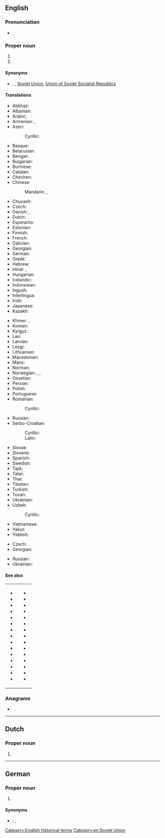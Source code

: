 {{also|U.S.S.R.}}
==English==
{{wikipedia}}

===Pronunciation===
* {{IPA|/ˌju.ɛs.ɛsˈɑ(ɹ)/|lang=en}}

===Proper noun===
{{en-proper noun}}

# {{initialism of|Union of Soviet Socialist Republics|lang=en}}
# {{initialism of|Ukrainian Soviet Socialist Republic|lang=en}}

====Synonyms====
* {{sense|Union of Soviet Socialist Republics}} {{l|en|CCCP}}, {{l|en|Russia}} {{qualifier|loosely}}, [[Soviet Union]], [[Union of Soviet Socialist Republics]]

====Translations====
{{trans-top|Union of Soviet Socialist Republics}}
* Abkhaz: {{t-needed|ab}}
* Albanian: {{t|sq|BRSS}}
* Arabic: {{t|ar|اَلاِتِّحَاد اَلسُّوفْيَاتِيّ|m|tr=al-ittiḥād al-suvyātiyy}}
* Armenian: {{t+|hy|ՍՍՀՄ}}, {{t|hy|ԽՍՀՄ}}
* Azeri: {{t|az|SSRİ}}
*: Cyrillic: {{t|az|ССРИ|sc=Cyrl}}
* Basque: {{t+|eu|SESB}}
* Belarusian: {{t|be|СССР|m}}
* Bengali: {{t|bn|সোভিয়েত ইউনিয়ন|sc=Beng}}
* Bulgarian: {{t|bg|СССР|m}}
* Burmese: {{t|my|ဆိုဗီယက်ယူနီယံ|sc=Mymr}}
* Catalan: {{t|ca|URSS|f}}
* Chechen: {{t-needed|ce}}
* Chinese:
*: Mandarin: {{t+|cmn|蘇聯|sc=Hani}}, {{t+|cmn|苏联|tr=Sūlián|sc=Hani}}
* Chuvash: {{t|cv|СССР}}
* Czech: {{t+|cs|SSSR|m}}
* Danish: {{t|da|USSR}}, {{t|da|SSSR}}
* Dutch: {{t|nl|USSR|f}}
* Esperanto: {{t|eo|USSR}}
* Estonian: {{t|et|NSVL}}
* Finnish: {{t+|fi|SNTL}}
* French: {{t+|fr|URSS|f}}
* Galician: {{t|gl|URSS|f}}
* Georgian: {{t|ka|სსრკ|sc=Geor}}
* German: {{t+|de|UdSSR|f}}
* Greek: {{t+|el|ΕΣΣΔ|f}}
* Hebrew: {{t|he|ברית המועצות|f|tr=brit ha-mu'atsot|sc=Hebr}}
* Hindi: {{t|hi|सोवियत संघ}}, {{t|hi|सोवियत यूनियन}}
* Hungarian: {{t+|hu|SZSZKSZ}}
* Icelandic: {{t|is|Sovétríkin}}
* Indonesian: {{t|id|Uni Soviet}}
* Ingush: {{t-needed|inh}}
* Interlingua: {{t|ia|URSS}}
* Irish: {{t|ga|APSS}}
* Japanese: {{t+|ja|ソ連|tr=それん, Soren}}
* Kazakh: {{t|kk|КСРО}}
{{trans-mid}}
* Khmer: {{t|km|ស.ស.ស.ស|tr=S.S.S.S.|sc=Khmr}}, {{t|km|សហភាពសូវៀត|tr=sahapʰiep sooviet|sc=Khmr}}
* Korean: {{t|ko|^소련}}
* Kyrgyz: {{t|ky|ССРС}}
* Lao: {{t|lo|ສະຫະພາບໂຊວຽດ}}
* Latvian: {{t|lv|PSRS}}
* Lezgi: {{t|lez|ССРГ}}
* Lithuanian: {{t+|lt|TSRS}}
* Macedonian: {{t+|mk|СССР|m}}
* Manx: {{t|gv|UPSS}}
* Norman: {{t|nrf|URSS|f}} {{qualifier|Jersey}}
* Norwegian: {{t|no|Sovjetunionen}}, {{t|no|USSR}}, {{t|no|SSSR}}
* Ossetian: {{t|os|ССРЦ}}
* Persian: {{t|fa|اتحاد شوروی|tr=ettehâd-e šuravi|sc=fa-Arab}}
* Polish: {{t+|pl|ZSRR|m-in}}
* Portuguese: {{t+|pt|URSS|f}}
* Romanian: {{t|ro|URSS|f}}
*: Cyrillic: {{t|ro|УРСС|f|sc=Cyrl}}
* Russian: {{t+|ru|СССР|m}}
* Serbo-Croatian:
*: Cyrillic: {{t|sh|СССР|m|sc=Cyrl}}
*: Latin: {{t|sh|SSSR|m}}
* Slovak: {{t+|sk|ZSSR|m}}
* Slovene: {{t+|sl|ZSSR|f}}
* Spanish: {{t+|es|URSS|f}}
* Swedish: {{t+|sv|USSR}}
* Tajik: {{t+|tg|Иттиҳоди Шӯравӣ}}
* Tatar: {{t|tt|СССР|m}}
* Thai: {{t|th|สหภาพโซเวียต}}
* Tibetan: {{t-needed|bo}}
* Turkish: {{t+|tr|SSCB}}
* Tuvan: {{t|tyv|ССРЭ}}
* Ukrainian: {{t|uk|СРСР|m}}
* Uzbek: {{t|uz|SSRY}}
*: Cyrillic: {{t|uz|ССPИ|sc=Cyrl}}
* Vietnamese: {{t|vi|Liên Xô}}
* Yakut: {{t|sah|ССРС}}
* Yiddish: {{t|yi|ראַטןפֿאַרבאַנד|m|sc=Hebr}}
{{trans-bottom}}

{{trans-top|Ukrainian Soviet Socialist Republic}}
* Czech: {{t+|cs|USSR|f}}
* Georgian: {{t|ka|უსსრ}}
{{trans-mid}}
* Russian: {{t+|ru|УССР|f}}
* Ukrainian: {{t|uk|УРСР|f}}
{{trans-bottom}}

====See also====
{| width="275px"
|-
| valign="top" |
* {{l|en|Armenian SSR}}
* {{l|en|Azerbaijan SSR}}
* {{l|en|Byelorussian SSR}}
* {{l|en|Estonian SSR}}
* {{l|en|Georgian SSR}}
* {{l|en|Kazakh SSR}}
* {{l|en|Kyrgyz SSR}}
* {{l|en|Latvian SSR}}
* {{l|en|Lithuanian SSR}}
* {{l|en|Moldavian SSR}}
* {{l|en|Russian SFSR}}
* {{l|en|Tajik SSR}}
* {{l|en|Turkmen SSR}}
* {{l|en|Ukrainian SSR}}
* {{l|en|Uzbek SSR}}
| valign="top" |
* {{l|en|Armenia}}
* {{l|en|Azerbaijan}}
* {{l|en|Belarus}}
* {{l|en|Estonia}}
* {{l|en|Georgia}}
* {{l|en|Kazakhstan}}
* {{l|en|Kyrgyzstan}}
* {{l|en|Latvia}}
* {{l|en|Lithuania}}
* {{l|en|Moldova}}
* {{l|en|Russia}}
* {{l|en|Tajikistan}}
* {{l|en|Turkmenistan}}
* {{l|en|Ukraine}}
* {{l|en|Uzbekistan}}
|}

===Anagrams===
* {{anagrams|en|Russ|Russ.}}

[[Category:English historical terms]]

[[Category:en:Soviet Union]]

----

==Dutch==

===Proper noun===
{{nl-proper noun}}

# {{initialism of|Unie van Socialistische Sovjetrepublieken|lang=nl}}

----

==German==
{{wikipedia|lang=de}}

===Proper noun===
{{de-proper noun|f}}

# {{initialism of|Ukrainische Sozialistische Sowjetrepublik|lang=de||[[Ukrainian Soviet Socialist Republic]]}}

====Synonyms====
* {{q|Alternative initialism}} {{l|de|UkrSSR}}; {{l|de|Sowjetukraine}}, {{l|de|Sowjet-Ukraine||[[Soviet Ukraine]]}}